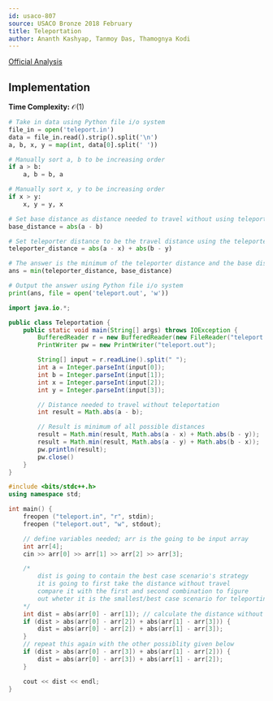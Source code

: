 ```yaml
---
id: usaco-807
source: USACO Bronze 2018 February
title: Teleportation
author: Ananth Kashyap, Tanmoy Das, Thamognya Kodi
---
```


[Official Analysis](http://www.usaco.org/current/data/sol_teleport_bronze_feb18.html)

## Implementation

**Time Complexity:** $\mathcal{O}(1)$

<LanguageSection>

<PySection>

```python
# Take in data using Python file i/o system
file_in = open('teleport.in')
data = file_in.read().strip().split('\n')
a, b, x, y = map(int, data[0].split(' '))

# Manually sort a, b to be increasing order
if a > b:
	a, b = b, a

# Manually sort x, y to be increasing order
if x > y:
	x, y = y, x

# Set base distance as distance needed to travel without using teleporter
base_distance = abs(a - b)

# Set teleporter distance to be the travel distance using the teleporter
teleporter_distance = abs(a - x) + abs(b - y)

# The answer is the minimum of the teleporter distance and the base distance
ans = min(teleporter_distance, base_distance)

# Output the answer using Python file i/o system
print(ans, file = open('teleport.out', 'w'))
```

</PySection>
	
<JavaSection>
	
```java
import java.io.*;

public class Teleportation {
	public static void main(String[] args) throws IOException {
		BufferedReader r = new BufferedReader(new FileReader("teleport.in"));
		PrintWriter pw = new PrintWriter("teleport.out");

		String[] input = r.readLine().split(" ");
		int a = Integer.parseInt(input[0]);
		int b = Integer.parseInt(input[1]);
		int x = Integer.parseInt(input[2]);
		int y = Integer.parseInt(input[3]);

		// Distance needed to travel without teleportation
		int result = Math.abs(a - b);

		// Result is minimum of all possible distances
		result = Math.min(result, Math.abs(a - x) + Math.abs(b - y));
		result = Math.min(result, Math.abs(a - y) + Math.abs(b - x));
		pw.println(result);
		pw.close()
	}
}
```
	
</JavaSection>

<CPPSection>

```cpp
#include <bits/stdc++.h>
using namespace std;

int main() {
    freopen ("teleport.in", "r", stdin);
    freopen ("teleport.out", "w", stdout);

	// define variables needed; arr is the going to be input array
    int arr[4];
    cin >> arr[0] >> arr[1] >> arr[2] >> arr[3];

	/*
		dist is going to contain the best case scenario's strategy
		it is going to first take the distance without travel
		compare it with the first and second combination to figure
		out wheter it is the smallest/best case scenario for teleporting
	*/
    int dist = abs(arr[0] - arr[1]); // calculate the distance without travel
    if (dist > abs(arr[0] - arr[2]) + abs(arr[1] - arr[3])) {
        dist = abs(arr[0] - arr[2]) + abs(arr[1] - arr[3]);
    }
    // repeat this again with the other possiblity given below
    if (dist > abs(arr[0] - arr[3]) + abs(arr[1] - arr[2])) {
        dist = abs(arr[0] - arr[3]) + abs(arr[1] - arr[2]);
    }

    cout << dist << endl;
}
```
</CPPSection>

</LanguageSection>
